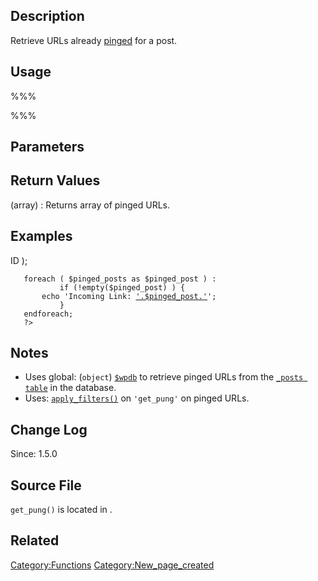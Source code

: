 == Description ==
Retrieve URLs already [[Glossary#Ping|pinged]] for a post. 

== Usage ==
%%%<?php get_pung( $post_id ) ?>%%%

== Parameters ==
{{Parameter|$post_id|integer|Post ID.}}

== Return Values ==
; (array) : Returns array of pinged URLs.

== Examples ==
<!-- Need creative examples. Feel free to link to external examples. -->
    <?php 
    $pinged_posts = get_pung( $post->ID );
    foreach ( $pinged_posts as $pinged_post ) :
            if (!empty($pinged_post) ) {
        echo 'Incoming Link: <a href="'.$pinged_post.'" rel="external">'.$pinged_post.'</a>';
            }
    endforeach; 
    ?>

== Notes ==
* Uses global: (<tt>object</tt>) [[Class Reference/wpdb|<tt>$wpdb</tt>]] to retrieve pinged URLs from the [[Database_Description#Table:_wp_posts|<tt>_posts table</tt>]] in the database.
* Uses: [[Function_Reference/apply_filters|<tt>apply_filters()</tt>]] on <tt>'get_pung'</tt> on pinged URLs.

== Change Log ==
Since: 1.5.0

== Source File ==
<!-- Need links to current source code files -->
<tt>get_pung()</tt> is located in {{Trac|wp-includes/post.php}}.

== Related ==
<!--
    To Do:
    Need to find related functions.
    Need to create groups of functions and create templates to add them to a page quickly.
    Some functions may be related to many groups of functions.
-->

{{Tag Footer}}

[[Category:Functions]]
[[Category:New_page_created]]